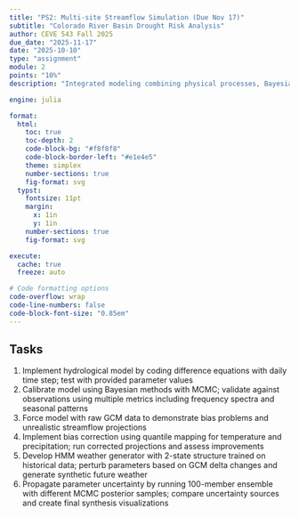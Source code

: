 ```yaml
---
title: "PS2: Multi-site Streamflow Simulation (Due Nov 17)"
subtitle: "Colorado River Basin Drought Risk Analysis"
author: CEVE 543 Fall 2025
due_date: "2025-11-17"
date: "2025-10-10"
type: "assignment"
module: 2
points: "10%"
description: "Integrated modeling combining physical processes, Bayesian calibration, and climate downscaling"

engine: julia

format:
  html:
    toc: true
    toc-depth: 2
    code-block-bg: "#f8f8f8"
    code-block-border-left: "#e1e4e5"
    theme: simplex
    number-sections: true
    fig-format: svg
  typst:
    fontsize: 11pt
    margin: 
      x: 1in
      y: 1in
    number-sections: true
    fig-format: svg

execute: 
  cache: true
  freeze: auto

# Code formatting options
code-overflow: wrap
code-line-numbers: false
code-block-font-size: "0.85em"
---
```


## Tasks

1. Implement hydrological model by coding difference equations with daily time step; test with provided parameter values
2. Calibrate model using Bayesian methods with MCMC; validate against observations using multiple metrics including frequency spectra and seasonal patterns
3. Force model with raw GCM data to demonstrate bias problems and unrealistic streamflow projections
4. Implement bias correction using quantile mapping for temperature and precipitation; run corrected projections and assess improvements
5. Develop HMM weather generator with 2-state structure trained on historical data; perturb parameters based on GCM delta changes and generate synthetic future weather
6. Propagate parameter uncertainty by running 100-member ensemble with different MCMC posterior samples; compare uncertainty sources and create final synthesis visualizations